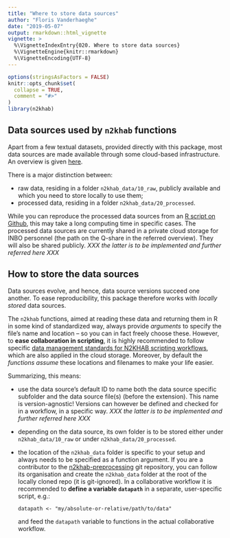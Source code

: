 ```yaml
---
title: "Where to store data sources"
author: "Floris Vanderhaeghe"
date: "2019-05-07"
output: rmarkdown::html_vignette
vignette: >
  %\VignetteIndexEntry{020. Where to store data sources}
  %\VignetteEngine{knitr::rmarkdown}
  %\VignetteEncoding{UTF-8}
---
```


```r
options(stringsAsFactors = FALSE)
knitr::opts_chunk$set(
  collapse = TRUE,
  comment = "#>"
)
library(n2khab)
```

## Data sources used by `n2khab` functions

Apart from a few textual datasets, provided directly with this package,
most data sources are made available through some cloud-based infrastructure.
An overview is given [here](https://drive.google.com/file/d/1xZz9f9n8zSUxBJvW6WEFLyDK7Ya0u4iN/view).

There is a major distinction between:

- raw data, residing in a folder `n2khab_data/10_raw`, publicly available and which you need to store locally to use them;
- processed data, residing in a folder `n2khab_data/20_processed`.

While you can reproduce the processed data sources from an [R script on Github](https://github.com/inbo/n2khab-preprocessing/blob/master/src/complete_reproducible_workflow.R), this may take a long computing time in specific cases.
The processed data sources are currently shared in a private cloud storage for INBO personnel (the path on the Q-share in the referred overview).
They will also be shared publicly.
_XXX the latter is to be implemented and further referred here XXX_


## How to store the data sources

Data sources evolve, and hence, data source versions succeed one another.
To ease reproducibility, this package therefore works with _locally stored_ data sources.

The `n2khab` functions, aimed at reading these data and returning them in R in some kind of standardized way, always provide _arguments_ to specify the file's name and location -- so you can in fact freely choose these.
However, to **ease collaboration in scripting**, it is highly recommended to follow specific [data management standards for N2KHAB scripting workflows](https://github.com/inbo/n2khab-monitoring/blob/master/datamanagement.md), which are also applied in the cloud storage.
Moreover, by default the _functions assume_ these locations and filenames to make your life easier.

Summarizing, this means:

- use the data source's default ID to name both the data source specific subfolder and the data source file(s) (before the extension).
This name is version-agnostic!
Versions can however be defined and checked for in a workflow, in a specific way.
_XXX the latter is to be implemented and further referred here XXX_
- depending on the data source, its own folder is to be stored either under `n2khab_data/10_raw` or under `n2khab_data/20_processed`.
- the location of the `n2khab_data` folder is specific to your setup and always needs to be specified as a function argument.
If you are a contributor to the [n2khab-preprocessing](https://github.com/inbo/n2khab-preprocessing) git repository, you can follow its organisation and create the `n2khab_data` folder at the root of the locally cloned repo (it is git-ignored).
In a collaborative workflow it is recommended to **define a variable `datapath`** in a separate, user-specific script, 
e.g.:

    ```
    datapath <- "my/absolute-or-relative/path/to/data"
    ```
    and feed the `datapath` variable to functions in the actual collaborative workflow.
